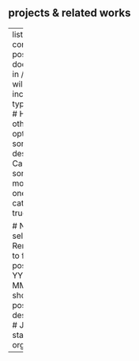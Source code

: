 ## projects & related works

---
listing: 
  contents: posts # All documents in /posts will be included
  type: grid # Has other options
  sort: "date desc" # Can also sort for more than one field
  categories: true
  
  # Note to self: Remember to format posts as YYYY-MM-DD-short-post-description
  # Just to stay organized
---
